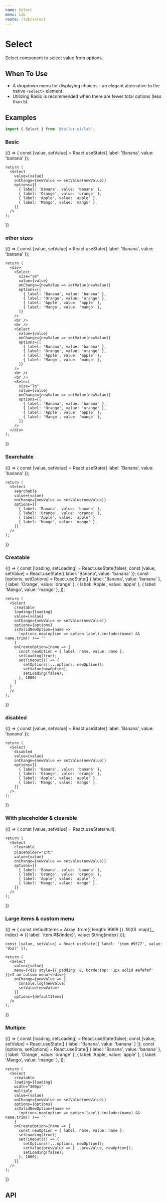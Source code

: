 ```yaml
---
name: Select
menu: Lab
route: /lab/select
---
```



# Select

Select component to select value from options.

## When To Use

- A dropdown menu for displaying choices - an elegant alternative to the native `<select>` element.
- Utilizing <Link to="/components/radio">Radio</Link> is recommended when there are fewer total options (less than 5).

## Examples

```js
import { Select } from '@tailor-ui/lab';
```

### Basic

<Playground>
  {() => {
    const [value, setValue] = React.useState({ label: 'Banana', value: 'banana' });

    return (
      <Select
        value={value}
        onChange={newValue => setValue(newValue)}
        options={[
          { label: 'Banana', value: 'banana' },
          { label: 'Orange', value: 'orange' },
          { label: 'Apple', value: 'apple' },
          { label: 'Mango', value: 'mango' },
        ]}
      />
    );

}}

</Playground>

### other sizes

<Playground>
  {() => {
    const [value, setValue] = React.useState({ label: 'Banana', value: 'banana' });

    return (
      <div>
        <Select
          size="sm"
          value={value}
          onChange={newValue => setValue(newValue)}
          options={[
            { label: 'Banana', value: 'banana' },
            { label: 'Orange', value: 'orange' },
            { label: 'Apple', value: 'apple' },
            { label: 'Mango', value: 'mango' },
          ]}
        />
        <br />
        <br />
        <Select
          value={value}
          onChange={newValue => setValue(newValue)}
          options={[
            { label: 'Banana', value: 'banana' },
            { label: 'Orange', value: 'orange' },
            { label: 'Apple', value: 'apple' },
            { label: 'Mango', value: 'mango' },
          ]}
        />
        <br />
        <br />
        <Select
          size="lg"
          value={value}
          onChange={newValue => setValue(newValue)}
          options={[
            { label: 'Banana', value: 'banana' },
            { label: 'Orange', value: 'orange' },
            { label: 'Apple', value: 'apple' },
            { label: 'Mango', value: 'mango' },
          ]}
        />
      </div>
    );

}}

</Playground>

### Searchable

<Playground>
  {() => {
    const [value, setValue] = React.useState({ label: 'Banana', value: 'banana' });

    return (
      <Select
        searchable
        value={value}
        onChange={newValue => setValue(newValue)}
        options={[
          { label: 'Banana', value: 'banana' },
          { label: 'Orange', value: 'orange' },
          { label: 'Apple', value: 'apple' },
          { label: 'Mango', value: 'mango' },
        ]}
      />
    );

}}

</Playground>

### Creatable

<Playground>
  {() => {
    const [loading, setLoading] = React.useState(false);
    const [value, setValue] = React.useState({ label: 'Banana', value: 'banana' });
    const [options, setOptions] = React.useState([
      { label: 'Banana', value: 'banana' },
      { label: 'Orange', value: 'orange' },
      { label: 'Apple', value: 'apple' },
      { label: 'Mango', value: 'mango' },
    ]);

    return (
      <Select
        creatable
        loading={loading}
        value={value}
        onChange={newValue => setValue(newValue)}
        options={options}
        isValidNewOption={name =>
          !options.map(option => option.label).includes(name) && name.trim() !== ''
        }
        onCreateOption={name => {
          const newOption = { label: name, value: name };
          setLoading(true);
          setTimeout(() => {
            setOptions([...options, newOption]);
            setValue(newOption);
            setLoading(false);
          }, 1000)
        }
      }
      />
    );

}}

</Playground>

### disabled

<Playground>
  {() => {
    const [value, setValue] = React.useState({ label: 'Banana', value: 'banana' });

    return (
      <Select
        disabled
        value={value}
        onChange={newValue => setValue(newValue)}
        options={[
          { label: 'Banana', value: 'banana' },
          { label: 'Orange', value: 'orange' },
          { label: 'Apple', value: 'apple' },
          { label: 'Mango', value: 'mango' },
        ]}
      />
    );

}}

</Playground>

### With placeholder & clearable

<Playground>
  {() => {
    const [value, setValue] = React.useState(null);

    return (
      <Select
        clearable
        placeholder="どれ"
        value={value}
        onChange={newValue => setValue(newValue)}
        options={[
          { label: 'Banana', value: 'banana' },
          { label: 'Orange', value: 'orange' },
          { label: 'Apple', value: 'apple' },
          { label: 'Mango', value: 'mango' },
        ]}
      />
    );

}}

</Playground>

### Large items & custom menu

<Playground>
  {() => {
    const defaultItems = Array
      .from({ length: 9999 })
      .fill(0)
      .map((_, index) => ({
        label: `item #${index}`,
        value: String(index)
      }));

    const [value, setValue] = React.useState({ label: 'item #9527', value: '9527' });

    return (
      <Select
        value={value}
        menu={<div style={{ padding: 8, borderTop: '1px solid #efefef' }}>I am cutsom menu!</div>}
        onChange={newValue => {
          console.log(newValue)
          setValue(newValue)
        }}
        options={defaultItems}
      />
    );

}}

</Playground>

### Multiple

<Playground>
  {() => {
    const [loading, setLoading] = React.useState(false);
    const [value, setValue] = React.useState([
      { label: 'Banana', value: 'banana' }
    ]);
    const [options, setOptions] = React.useState([
      { label: 'Banana', value: 'banana' },
      { label: 'Orange', value: 'orange' },
      { label: 'Apple', value: 'apple' },
      { label: 'Mango', value: 'mango' },
    ]);

    return (
      <Select
        creatable
        loading={loading}
        width="360px"
        multiple
        value={value}
        onChange={newValue => setValue(newValue)}
        options={options}
        isValidNewOption={name =>
          !options.map(option => option.label).includes(name) && name.trim() !== ''
        }
        onCreateOption={name => {
          const newOption = { label: name, value: name };
          setLoading(true);
          setTimeout(() => {
            setOptions([...options, newOption]);
            setValue(prevValue => [...prevValue, newOption]);
            setLoading(false);
          }, 1000);
        }}
      />
    );

}}

</Playground>

## API

<!-- FIXME: API Table -->
<!-- <PropsTable of={Select} /> -->
